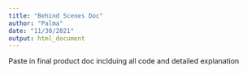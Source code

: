 ```yaml
---
title: "Behind Scenes Doc"
author: "Palma"
date: "11/30/2021"
output: html_document
---
```


Paste in final product doc inclduing all code and detailed explanation